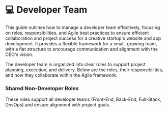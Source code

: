 # 💻 Developer Team
This guide outlines how to manage a developer team effectively, focusing on roles, responsibilities, and Agile best practices to ensure efficient collaboration and project success for a creative startup's website and app development. It provides a flexible framework for a small, growing team, with a flat structure to encourage communication and alignment with the CEO's vision.

The developer team is organized into clear roles to support project planning, execution, and delivery. Below are the roles, their responsibilities, and how they collaborate within the Agile framework.

### Shared Non-Developer Roles
These roles support all developer teams (Front-End, Back-End, Full-Stack, DevOps) and ensure alignment with project goals.